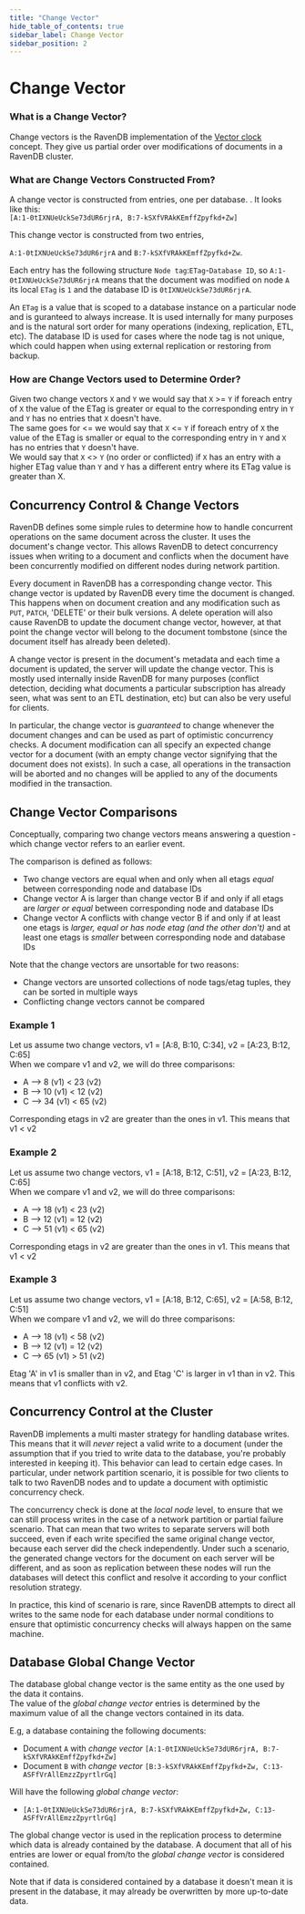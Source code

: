 ```yaml
---
title: "Change Vector"
hide_table_of_contents: true
sidebar_label: Change Vector
sidebar_position: 2
---
```



# Change Vector

### What is a Change Vector?
Change vectors is the RavenDB implementation of the [Vector clock](https://en.wikipedia.org/wiki/Vector_clock) concept.
They give us partial order over modifications of documents in a RavenDB cluster.

### What are Change Vectors Constructed From?
A change vector is constructed from entries, one per database. 
.
It looks like this:  
`[A:1-0tIXNUeUckSe73dUR6rjrA, B:7-kSXfVRAkKEmffZpyfkd+Zw]`

This change vector is constructed from two entries,  

`A:1-0tIXNUeUckSe73dUR6rjrA` and `B:7-kSXfVRAkKEmffZpyfkd+Zw`.  

Each entry has the following structure `Node tag`:`ETag`-`Database ID`, so `A:1-0tIXNUeUckSe73dUR6rjrA` means that
the document was modified on node `A` its local `ETag` is `1` and the database ID is `0tIXNUeUckSe73dUR6rjrA`.  

An `ETag` is a value that is scoped to a database instance on a particular node and is guranteed to always increase. It is used internally for many purposes and is the natural
sort order for many operations (indexing, replication, ETL, etc).
The database ID is used for cases where the node tag is not unique, which could happen when using external replication or restoring from backup.

### How are Change Vectors used to Determine Order?
Given two change vectors `X` and `Y` we would say that `X` &gt;= `Y` if foreach entry of `X` the value of the ETag is greater or equal to the corresponding entry in `Y` and `Y` has no entries that `X` doesn't have.  
The same goes for &lt;= we would say that `X` &lt;= `Y` if foreach entry of `X` the value of the ETag is smaller or equal to the corresponding entry in `Y` and `X` has no entries that `Y` doesn't have.  
We would say that `X` &lt;&gt; `Y` (no order or conflicted) if `X` has an entry with a higher ETag value than `Y` and `Y` has a different entry where its ETag value is greater than X.

## Concurrency Control & Change Vectors

RavenDB defines some simple rules to determine how to handle concurrent operations on the same document across the cluster. It uses the document's change vector.
This allows RavenDB to detect concurrency issues when writing to a document and conflicts when the document have been concurrently modified on different nodes during network partition.

Every document in RavenDB has a corresponding change vector. This change vector is updated by RavenDB every time the document is changed. This happens when on document creation and 
any modification such as `PUT`, `PATCH`, 'DELETE' or their bulk versions. A delete operation will also cause RavenDB to update the document change vector, however, at that point the change vector will belong to
the document tombstone (since the document itself has already been deleted).

A change vector is present in the document's metadata and each time
a document is updated, the server will update the change vector. This is mostly used internally inside RavenDB for many purposes (conflict detection, deciding what documents a particular
subscription has already seen, what was sent to an ETL destination, etc) but can also be very useful for clients.

In particular, the change vector is _guaranteed_ to change whenever the document changes and can be used as part of optimistic concurrency checks. A document modification can all specify an expected change vector for a document (with an empty change vector signifying that the document does not exists). In such a case, all operations in the 
transaction will be aborted and no changes will be applied to any of the documents modified in the transaction.

## Change Vector Comparisons
Conceptually, comparing two change vectors means answering a question - which change vector refers to an earlier event.  

The comparison is defined as follows:  
  
* Two change vectors are equal when and only when all etags _equal_ between corresponding node and database IDs
* Change vector A is larger than change vector B if and only if all etags are _larger or equal_ between corresponding node and database IDs
* Change vector A conflicts with change vector B if and only if at least one etags is _larger, equal or has node etag (and the other don't)_ and at least one etags is _smaller_ between corresponding node and database IDs
  
Note that the change vectors are unsortable for two reasons:

* Change vectors are unsorted collections of node tags/etag tuples, they can be sorted in multiple ways
* Conflicting change vectors cannot be compared
  
### Example 1
Let us assume two change vectors, v1 = [A:8, B:10, C:34], v2 = [A:23, B:12, C:65]  
When we compare v1 and v2, we will do three comparisons:

* A --&gt; 8 (v1) &lt; 23 (v2)
* B --&gt; 10 (v1) &lt; 12 (v2)
* C --&gt; 34 (v1) &lt; 65 (v2)
  
Corresponding etags in v2 are greater than the ones in v1. This means that v1 &lt; v2

### Example 2
Let us assume two change vectors, v1 = [A:18, B:12, C:51], v2 = [A:23, B:12, C:65]  
When we compare v1 and v2, we will do three comparisons:

* A --&gt; 18 (v1) &lt; 23 (v2)
* B --&gt; 12 (v1) = 12 (v2)
* C --&gt; 51 (v1) &lt; 65 (v2)
  
Corresponding etags in v2 are greater than the ones in v1. This means that v1 &lt; v2


### Example 3
Let us assume two change vectors, v1 = [A:18, B:12, C:65], v2 = [A:58, B:12, C:51]  
When we compare v1 and v2, we will do three comparisons:

* A --&gt; 18 (v1) &lt; 58 (v2)
* B --&gt; 12 (v1) = 12 (v2)
* C --&gt; 65 (v1) &gt; 51 (v2)
  
Etag 'A' in v1 is smaller than in v2, and Etag 'C' is larger in v1 than in v2. This means that v1 conflicts with v2.  

## Concurrency Control at the Cluster

RavenDB implements a multi master strategy for handling database writes. This means that it will _never_ reject a valid write to a document (under the assumption that if you tried to write
data to the database, you're probably interested in keeping it). This behavior can lead to certain edge cases. In particular, under network partition scenario, it is possible for two clients
to talk to two RavenDB nodes and to update a document with optimistic concurrency check. 

The concurrency check is done at the _local node_ level, to ensure that we can still process writes in the case of a network partition or partial failure scenario. That can mean that two
writes to separate servers will both succeed, even if each write specified the same original change vector, because each server did the check independently. Under such a scenario, the 
generated change vectors for the document on each server will be different, and as soon as replication between these nodes will run the databases will detect this conflict and resolve
it according to your conflict resolution strategy.

In practice, this kind of scenario is rare, since RavenDB attempts to direct all writes to the same node for each database under normal conditions to
ensure that optimistic concurrency checks will always happen on the same machine.

## Database Global Change Vector
The database global change vector is the same entity as the one used by the data it contains.  
The value of the _global change vector_ entries is determined by the maximum value of all the change vectors contained in its data.  

E.g, a database containing the following documents:  

* Document `A` with _change vector_ `[A:1-0tIXNUeUckSe73dUR6rjrA, B:7-kSXfVRAkKEmffZpyfkd+Zw]`
* Document `B` with _change vector_ `[B:3-kSXfVRAkKEmffZpyfkd+Zw, C:13-ASFfVrAllEmzzZpyrtlrGq]`

Will have the following _global change vector_:

* `[A:1-0tIXNUeUckSe73dUR6rjrA, B:7-kSXfVRAkKEmffZpyfkd+Zw, C:13-ASFfVrAllEmzzZpyrtlrGq]`

The global change vector is used in the replication process to determine which data is already contained by the database.
A document that all of his entries are lower or equal from/to the _global change vector_ is considered contained.

<Admonition type="note" title="Note">

Note that if data is considered contained by a database it doesn't mean it is present in the database, it may already be overwritten by more up-to-date data.  

</Admonition>

